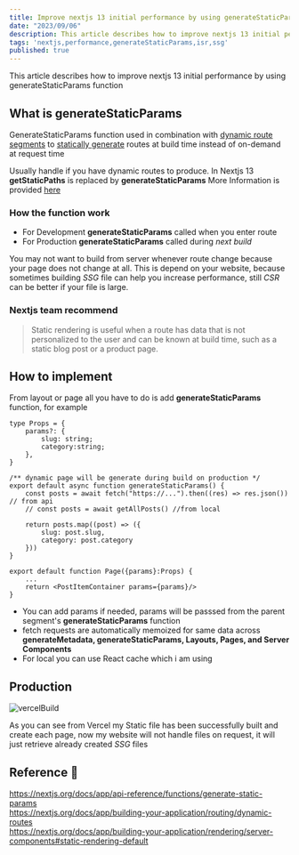 ```yaml
---
title: Improve nextjs 13 initial performance by using generateStaticParams function
date: "2023/09/06"
description: This article describes how to improve nextjs 13 initial performance by using generateStaticParams function
tags: 'nextjs,performance,generateStaticParams,isr,ssg'
published: true
---
```



This article describes how to improve nextjs 13 initial performance by using generateStaticParams function

## What is generateStaticParams

GenerateStaticParams function used in combination with [dynamic route segments](https://nextjs.org/docs/app/building-your-application/routing/dynamic-routes)
to [statically generate](https://nextjs.org/docs/app/building-your-application/rendering/server-components#static-rendering-default) routes at build time instead of on-demand at request time

Usually handle if you have dynamic routes to produce. In Nextjs 13 **getStaticPaths** is replaced by **generateStaticParams** More Information is provided [here](https://nextjs.org/docs/app/api-reference/functions/generate-static-params) 

### How the function work

- For Development **generateStaticParams** called when you enter route
- For Production **generateStaticParams** called during *next build*

You may not want to build from server whenever route change because your page does not change at all.
This is depend on your website, because sometimes building *SSG* file can help you increase performance, 
still *CSR* can be better if your file is large.


### Nextjs team recommend

> Static rendering is useful when a route has data that is not personalized to the user and can be known at build time, such as a static blog post or a product page.

## How to implement

From layout or page all you have to do is add **generateStaticParams** function, for example

```tsx:page.tsx showLineNumbers
type Props = {
    params?: {
        slug: string;
        category:string;
    },
}

/** dynamic page will be generate during build on production */
export default async function generateStaticParams() {
    const posts = await fetch("https://...").then((res) => res.json()) // from api
    // const posts = await getAllPosts() //from local

    return posts.map((post) => ({
        slug: post.slug,
        category: post.category
    }))
}

export default function Page({params}:Props) {
    ...
    return <PostItemContainer params={params}/>
}
```

- You can add params if needed, params will be passsed from the parent segment's **generateStaticParams** function
- fetch requests are automatically memoized for same data across **generateMetadata, generateStaticParams, Layouts, Pages, and Server Components**
- For local you can use React cache which i am using

## Production

![vercelBuild](/posts/NEXTJS/generate-static-params-to-improve-nextjs-13-inital-performance/generate-build-vercel.jpg)

As you can see from Vercel my Static file has been successfully built and create each page,
now my website will not handle files on request, it will just retrieve already created *SSG* files



## Reference 🔗

https://nextjs.org/docs/app/api-reference/functions/generate-static-params<br/>
https://nextjs.org/docs/app/building-your-application/routing/dynamic-routes<br/>
https://nextjs.org/docs/app/building-your-application/rendering/server-components#static-rendering-default<br/>